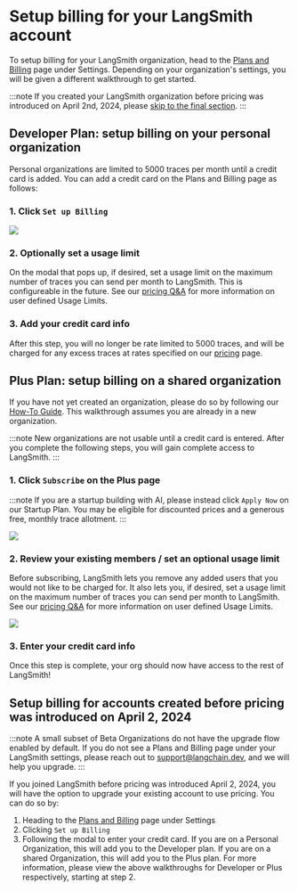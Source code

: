 # Setup billing for your LangSmith account
To setup billing for your LangSmith organization, head to the 
[Plans and Billing](https://smith.langchain.com/settings/payments) page under Settings. Depending
on your organization's settings, you will be given a different walkthrough to get started. 


:::note
If you created your LangSmith organization before pricing was introduced on April 2nd, 2024, please [skip to the final section](#setup-billing-for-accounts-created-before-pricing-was-introduced-on-april-2-2024). 
:::

## Developer Plan: setup billing on your personal organization
Personal organizations are limited to 5000 traces per month until a credit card is added. You can
add a credit card on the Plans and Billing page as follows:

### 1. Click `Set up Billing`

![](../static/free_tier_billing_page.png)


### 2. Optionally set a usage limit

On the modal that pops up, if desired, set a usage limit on the maximum number of traces you can send per month to LangSmith. This 
is configureable in the future. See our [pricing Q&A](../../pricing#can-i-limit-how-much-i-spend-on-tracing) for more information on user defined Usage Limits.


### 3. Add your credit card info 

After this step, you will no longer be rate limited to 5000 traces, and will be charged for any excess 
traces at rates specified on our [pricing](../../pricing) page. 


## Plus Plan: setup billing on a shared organization

If you have not yet created an organization, please do so by following our [How-To Guide](../create_organization). This walkthrough assumes you are 
already in a new organization.

:::note
New organizations are not usable until a credit card is entered. After you complete the following steps, you will
gain complete access to LangSmith.
:::

### 1. Click `Subscribe` on the Plus page

:::note
If you are a startup building with AI, please instead click `Apply Now` on our Startup Plan. You may be
eligible for discounted prices and a generous free, monthly trace allotment.
::: 

![](../static/new_org_billing_page.png)

### 2. Review your existing members / set an optional usage limit

Before subscribing, LangSmith lets you remove any added users that you would not 
like to be charged for. It also lets you, if desired, set a usage limit on the maximum number of traces you can send per month to LangSmith. 
See our [pricing Q&A](../../pricing#can-i-limit-how-much-i-spend-on-tracing) for more information on user defined Usage Limits.

![](../static/new_org_manage_spend.png)

### 3. Enter your credit card info

Once this step is complete, your org should now have access to the rest of LangSmith!

## Setup billing for accounts created before pricing was introduced on April 2, 2024

:::note
A small subset of Beta Organizations do not have the upgrade flow enabled by default. If you do not see a 
Plans and Billing page under your LangSmith settings, please reach out to support@langchain.dev, and we will
help you upgrade. 
::: 

If you joined LangSmith before pricing was introduced April 2, 2024, you will have the option to upgrade your 
existing account to use pricing. You can do so by:

1. Heading to the [Plans and Billing](https://smith.langchain.com/settings/payments) page under Settings
2. Clicking `Set up Billing`
3. Following the modal to enter your credit card. If you are on a Personal Organization, this will add you 
to the Developer plan. If you are on a shared Organization, this will add you to the Plus plan. For more information,
please view the above walkthroughs for Developer or Plus respectively, starting at step 2. 
